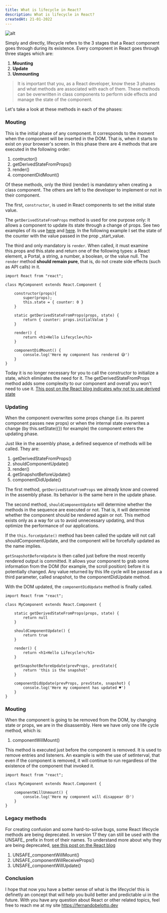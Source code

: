 ```yaml
---
title: What is lifecycle in React?
description: What is lifecycle in React?
createdAt: 21-01-2022
---
```


![alt](https://images.unsplash.com/photo-1587620931276-d97f425f62b9?ixlib=rb-1.2.1&ixid=MnwxMjA3fDB8MHxwaG90by1wYWdlfHx8fGVufDB8fHx8&auto=format&fit=crop&w=2231&q=80)

Simply and directly, lifecycle refers to the 3 stages that a React component goes through during its existence.
Every component in React goes through three stages which are:

1. **Mounting**
2. **Update**
3. **Unmounting**

> It is important that you, as a React developer, know these 3 phases and what methods are associated with each of them. These methods can be overwritten in class components to perform side effects and manage the state of the component.
> 

Let's take a look at these methods in each of the phases:

### Mouting

This is the initial phase of any component. It corresponds to the moment when the component will be inserted in the DOM. That is, when it starts to exist on your browser's screen.
In this phase there are 4 methods that are executed in the following order:

1. contructor()
2. getDerivedStateFromProps()
3. render()
4. componentDidMount()

Of these methods, only the third (render) is mandatory when creating a class component. The others are left to the developer to implement or not in their component.

The first, `constructor`, is used in React components to set the initial state value.

The `getDerivedStateFromProps` method is used for one purpose only: It allows a component to update its state through a change of props. See two examples of its use [here](https://reactjs.org/blog/2018/03/27/update-on-async-rendering.html#updating-state-based-on-props) and [here](https://reactjs.org/blog/2018/03/27/update-on-async-rendering.html#fetching-external-data-when-props-change). In the following example I set the state of the counter with the value passed in the prop \_start_value.

The third and only mandatory is `render`. When called, it must examine this.props and this.state and return one of the following types: a React element, a Portal, a string, a number, a boolean, or the value null. The `render` method **should remain pure**, that is, do not create side effects (such as API calls) in it.

```
import React from "react";

class MyComponent extends React.Component {

    constructor(props){
        super(props);
        this.state = { counter: 0 }
    }

    static getDerivedStateFromProps(props, state) {
        return { counter: props.initialValue }
    }

    render() {
        return <h1>Hello Lifecycle</h1>
    }

    componentDidMount() {
        console.log('Here my component has rendered 😅')
    }
}

```

Today it is no longer necessary for you to call the constructor to initialize a state, which eliminates the need for it. The getDerivedStateFromProps method adds some complexity to our component and overall you won't need to use it. [This post on the React blog indicates why not to use derived state](https://reactjs.org/blog/2018/06/07/you-probably-dont-need-derived-state.html)

### Updating

When the component overwrites some props change (i.e. its parent component passes new props) or when the internal state overwrites a change (by this.setState({}) for example) the component enters the updating phase.

Just like in the assembly phase, a defined sequence of methods will be called. They are:

1. getDerivedStateFromProps()
2. shouldComponentUpdate()
3. render()
4. getSnapshotBeforeUpdate()
5. componentDidUpdate()

The first method, `getDerivedStateFromProps` we already know and covered in the assembly phase. Its behavior is the same here in the update phase.

The second method, `shouldComponentUpdate` will determine whether the methods in the sequence are executed or not. That is, it will determine whether the component should be rendered again or not. This method exists only as a way for us to avoid unnecessary updating, and thus optimize the performance of our applications.

If the `this.forceUpdate()` method has been called the update will not call shouldComponentUpdate, and the component will be forcefully updated as the name implies.

`getSnapshotBeforeUpdate` is then called just before the most recently rendered output is committed. It allows your component to grab some information from the DOM (for example, the scroll position) before it is potentially changed. Any value returned by this life cycle will be passed as a third parameter, called snapshot, to the componentDidUpdate method.

With the DOM updated, the `componentDidUpdate` method is finally called.

```
import React from "react";

class MyComponent extends React.Component {

    static getDerivedStateFromProps(props, state) {
        return null
    }

    shouldComponentUpdate() {
        return true
    }

    render() {
        return <h1>Hello Lifecycle!</h1>
    }

    getSnapshotBeforeUpdate(prevProps, prevState){
        return 'this is the snapshot'
    }

    componentDidUpdate(prevProps, prevState, snapshot) {
        console.log('Here my component has updated ♥')
    }
}

```

### Mouting

When the component is going to be removed from the DOM, by changing state or props, we are in the disassembly.
Here we have only one life cycle method, which is:

1. componentWillMount()

This method is executed just before the component is removed. It is used to remove entries and listeners. An example is with the use of setInterval, that even if the component is removed, it will continue to run regardless of the existence of the component that invoked it.

```
import React from "react";

class MyComponent extends React.Component {

    componentWillUnmount() {
        console.log('Here my component will disappear 😢')
    }
}

```

### Legacy methods

For creating confusion and some hard-to-solve bugs, some React lifecycle methods are being deprecated. In version 17 they can still be used with the UNSAFE\_ prefix in front of their names. To understand more about why they are being deprecated, [see this post on the React blog](https://reactjs.org/blog/2018/03/27/update-on-async-rendering.html)

1. UNSAFE_componentWillMount()
2. UNSAFE_componentWillReceiveProps()
3. UNSAFE_componentWillUpdate()

### Conclusion

I hope that now you have a better sense of what is the lifecycle! this is definetly an concept that will help you build better and predictable ui in the future. With you have any question about React or other related topics, feel free to reach me at my site https://fernandobelotto.dev